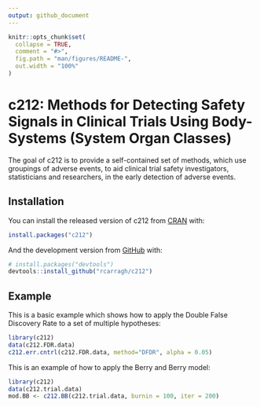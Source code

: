 ```yaml
---
output: github_document
---
```


<!-- README.md is generated from README.Rmd. Please edit that file -->

```r
knitr::opts_chunk$set(
  collapse = TRUE,
  comment = "#>",
  fig.path = "man/figures/README-",
  out.width = "100%"
)
```

# c212: Methods for Detecting Safety Signals in Clinical Trials Using Body-Systems (System Organ Classes) 

<!-- badges: start -->
<!-- badges: end -->

The goal of c212 is to provide a self-contained set of methods, which use groupings of adverse events, to aid clinical trial safety investigators, statisticians and researchers, in the early detection of adverse events.

## Installation

You can install the released version of c212 from [CRAN](https://CRAN.R-project.org) with:

``` r
install.packages("c212")
```

And the development version from [GitHub](https://github.com/) with:

``` r
# install.packages("devtools")
devtools::install_github("rcarragh/c212")
```

## Example

This is a basic example which shows how to apply the Double False Discovery Rate to a set of multiple hypotheses:

```r
library(c212)
data(c212.FDR.data)
c212.err.cntrl(c212.FDR.data, method="DFDR", alpha = 0.05)
```

This is an example of how to apply the Berry and Berry model:

```r
library(c212)
data(c212.trial.data)
mod.BB <- c212.BB(c212.trial.data, burnin = 100, iter = 200)
```
